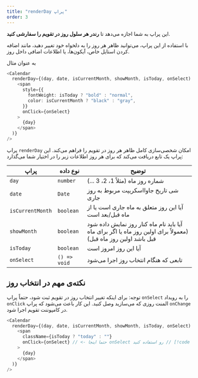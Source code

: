 ```yaml
---
title: "renderDay پراپ"
order: 3
---
```


این پراپ به شما اجازه می‌دهد تا **رندر هر سلول روز در تقویم را سفارشی کنید**.

با استفاده از این پراپ، می‌توانید ظاهر هر روز را به دلخواه خود تغییر دهید، مانند اضافه کردن استایل خاص، آیکون‌ها، یا اطلاعات اضافی داخل روز.

به عنوان مثال

```ts lineNumbers
<Calendar
  renderDay={(day, date, isCurrentMonth, showMonth, isToday, onSelect) => (
    <span
      style={{
        fontWeight: isToday ? "bold" : "normal",
        color: isCurrentMonth ? "black" : "gray",
      }}
      onClick={onSelect}
    >
      {day}
    </span>
  )}
/>
```

پراپ `renderDay` امکان شخصی‌سازی کامل ظاهر هر روز در تقویم را فراهم می‌کند.
این پراپ یک تابع دریافت می‌کند که برای هر روز اطلاعات زیر را در اختیار شما می‌گذارد:

| پراپ             | نوع داده     | توضیح                                                                                                            |
| ---------------- | ------------ | ---------------------------------------------------------------------------------------------------------------- |
| `day`            | `number`     | شماره روز ماه (مثلاً 1، 2، 3 ...)                                                                                |
| `date`           | `Date`       | شی تاریخ جاوااسکریپت مربوط به روز جاری                                                                           |
| `isCurrentMonth` | `boolean`    | آیا این روز متعلق به ماه جاری است یا از ماه قبل/بعد است                                                          |
| `showMonth`      | `boolean`    | آیا باید نام ماه کنار روز نمایش داده شود (معمولاً برای اولین روز ماه یا اگر برای ماه قبل باشد اولین روز ماه قبل) |
| `isToday`        | `boolean`    | آیا این روز امروز است                                                                                            |
| `onSelect`       | `() => void` | تابعی که هنگام انتخاب روز اجرا می‌شود                                                                            |

## نکته‌ی مهم در انتخاب روز

توجه: برای اینکه تغییر انتخاب روز در تقویم ثبت شود، حتماً پراپ `onSelect` را به رویداد `onClick` المنت روزی که می‌سازید وصل کنید. این کار باعث می‌شود که پراپ `onChange` در کامپوننت تقویم اجرا شود.

```ts lineNumbers
<Calendar
  renderDay={(day, date, isCurrentMonth, showMonth, isToday, onSelect) => (
    <span
      className={isToday ? "today" : ""}
      onClick={onSelect} // <- حتما اینجا onSelect رو استفاده کنید // [!code highlight]
    >
      {day}
    </span>
  )}
/>
```
